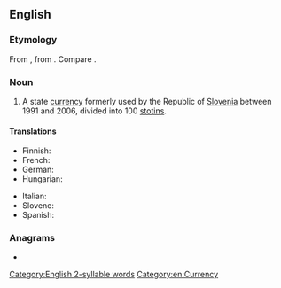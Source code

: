 {{also|Tolar}}
==English==

===Etymology===
From {{etyl|sl|en}} {{m|sl|tolar}}, from {{etyl|de|en}} {{m|de|Thaler||valley}}. Compare {{m|en|dollar}}.

===Noun===
{{en-noun|s|tolarjev}}

# A state [[currency]] formerly used by the Republic of [[Slovenia]] between 1991 and 2006, divided into 100 [[stotin]]s.

====Translations====
{{trans-top|currency of the Republic of Slovenia}}
* Finnish: {{t|fi|tolar}}
* French: {{t-needed|fr}}
* German: {{t-needed|de}}
* Hungarian: {{t|hu|tolár}}
{{trans-mid}}
* Italian: {{t-needed|it}}
* Slovene: {{t|sl|tolar}}
* Spanish: {{t+|es|tólar|m}}
{{trans-bottom}}

===Anagrams===
* {{anagrams|en|Toral|rotal|toral}}

[[Category:English 2-syllable words]]
[[Category:en:Currency]]